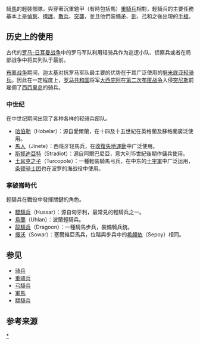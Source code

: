 {{otheruses|subject=轻装骑兵|other=一部奥地利歌剧|轻骑兵 (歌剧)}}
騎[[马|馬]]的輕裝部隊，與穿著沉重鎧甲（有時包括馬）[[重骑兵|重騎兵]]相對，輕騎兵的主要任務基本上是[[偵察|偵察]]、[[掩護|掩護]]、[[散兵|散兵]]、[[突袭|突襲]]，並且他們裝備[[矛|矛]]、[[劍|劍]]、[[弓|弓]]和之後出現的[[手枪|手槍]]。

== 历史上的使用 ==
古代的[[罗马-日耳曼战争|罗马-日耳曼战争]]中的罗马军队利用轻骑兵作为巡逻小队、侦察兵或者在局部战争中将其列队于最前。

[[布匿战争|布匿战争]]期间，迦太基对抗罗马军队最主要的优势在于其广泛使用的[[努米底亚骑兵|努米底亚轻骑兵]]。因此在一定程度上，[[罗马共和国|罗马共和国]]将军[[大西庇阿|大西庇阿]]在[[第二次布匿战争|第二次布匿战争]]入侵[[突尼斯|突尼斯]]前雇佣了[[西西里岛|西西里岛]]的骑兵。

=== 中世纪 ===
在中世纪期间出现了各种各样的轻骑兵部队。
*[[哈伯勒|哈伯勒]]（Hobelar）：源自愛爾蘭，在十四及十五世紀在英格蘭及蘇格蘭廣泛使用。
*[[馬人|馬人]]（Jinete）：西班牙轻馬兵，在[[收復失地運動|收復失地運動]]中广泛使用。
*[[斯抓迪亞特|斯抓迪亞特]]（Stradiot）：源自阿爾巴尼亞，意大利15世紀後期作傭兵使用。
*[[土耳克之子|土耳克之子]]（Turcopole）：一種輕裝騎馬弓兵，在中东的[[十字軍|十字軍]]中广泛运用，[[条顿骑士团|条顿骑士团]]也在波罗的海战役中使用。

===拿破崙時代===
輕騎兵在戰役中發揮關鍵的角色。
*[[驃騎兵|驃騎兵]]（Hussar）：源自匈牙利，最常見的輕騎兵之一。
*[[烏蘭_(騎兵)|烏蘭]]（Uhlan）：波蘭輕騎兵。
*[[龍騎兵|龍騎兵]]（Dragoon）：一種騎馬步兵，裝備騎兵銃。
*[[搜沃|搜沃]]（Sowar）：塞爾維亞馬兵，位階與步兵中的[[希頗依|希頗依]]（Sepoy）相同。

== 参见 ==
*[[骑兵|骑兵]]
*[[重骑兵|重骑兵]]
*[[弓騎兵|弓騎兵]]
*[[軍馬|軍馬]]
*[[驃騎兵|驃騎兵]]

== 参考来源 ==
{{reflist}}

{{mil-stub}}

[[Category:骑兵|*]]